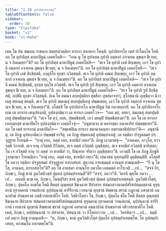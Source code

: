 ```yaml
---
title: "1.36 อุปาลิทารกวตฺถุ"
tableOfContents: false
sidebar:
  order: 30
type: "tipitaka"
basket: "vi"
book: "vi-maha"
---
```



<DynamicBreadcrumb />

<Division number="99" book="vi-maha">

<Paragraph number="437" book="vi-maha">
เตน โข ปน สมเยน ราชคเห สตฺตรสวคฺคิยา ทารกา สหายกา โหนฺติ. อุปาลิทารโก เตสํ ปาโมกฺโข โหติ. อถ โข อุปาลิสฺส มาตาปิตูนํ เอตทโหสิ—  “เกน นุ โข อุปาเยน อุปาลิ อมฺหากํ อจฺจเยน สุขญฺจ ชีเวยฺย, น จ กิลเมยฺยา”ติ? อถ โข อุปาลิสฺส มาตาปิตูนํ เอตทโหสิ—  “สเจ โข อุปาลิ เลขํ สิกฺเขยฺย, เอวํ โข อุปาลิ อมฺหากํ อจฺจเยน สุขญฺจ ชีเวยฺย, น จ กิลเมยฺยา”ติ. อถ โข อุปาลิสฺส มาตาปิตูนํ เอตทโหสิ—  “สเจ โข อุปาลิ เลขํ สิกฺขิสฺสติ, องฺคุลิโย ทุกฺขา ภวิสฺสนฺติ. สเจ โข อุปาลิ คณนํ สิกฺเขยฺย, เอวํ โข อุปาลิ อมฺหากํ อจฺจเยน สุขญฺจ ชีเวยฺย, น จ กิลเมยฺยา”ติ. อถ โข อุปาลิสฺส มาตาปิตูนํ เอตทโหสิ—  “สเจ โข อุปาลิ คณนํ สิกฺขิสฺสติ, อุรสฺส ทุกฺโข ภวิสฺสติ. สเจ โข อุปาลิ รูปํ สิกฺเขยฺย, เอวํ โข อุปาลิ อมฺหากํ อจฺจเยน สุขญฺจ ชีเวยฺย, น จ กิลเมยฺยา”ติ. อถ โข อุปาลิสฺส มาตาปิตูนํ เอตทโหสิ—  “สเจ โข อุปาลิ รูปํ สิกฺขิสฺสติ, อกฺขีนิ ทุกฺขา ภวิสฺสนฺติ. อิเม โข สมณา สกฺยปุตฺติยา สุขสีลา สุขสมาจารา, สุโภชนานิ ภุญฺชิตฺวา นิวาเตสุ สยเนสุ สยนฺติ. สเจ โข อุปาลิ สมเณสุ สกฺยปุตฺติเยสุ ปพฺพเชยฺย, เอวํ โข อุปาลิ อมฺหากํ อจฺจเยน สุขญฺจ ชีเวยฺย, น จ กิลเมยฺยา”ติ.
</Paragraph>

<Paragraph number="438" book="vi-maha">
อโสฺสสิ โข อุปาลิทารโก มาตาปิตูนํ อิมํ กถาสลฺลาปํ. อถ โข อุปาลิทารโก เยน เต ทารกา เตนุปสงฺกมิ, อุปสงฺกมิตฺวา เต ทารเก เอตทโวจ—  “เอถ มยํ, อยฺยา, สมเณสุ สกฺยปุตฺติเยสุ ปพฺพชิสฺสามา”ติ. “สเจ โข ตฺวํ, อยฺย, ปพฺพชิสฺสสิ, เอวํ มยมฺปิ ปพฺพชิสฺสามา”ติ. อถ โข เต ทารกา เอกเมกสฺส มาตาปิตโร อุปสงฺกมิตฺวา เอตทโวจุํ—  “อนุชานาถ มํ อคารสฺมา อนาคาริยํ ปพฺพชฺชายา”ติ. อถ โข เตสํ ทารกานํ มาตาปิตโร—  “สพฺเพปิเม ทารกา สมานจฺฉนฺทา กลฺยาณาธิปฺปายา”ติ—  อนุชานึสุ. เต ภิกฺขู อุปสงฺกมิตฺวา ปพฺพชฺชํ ยาจึสุ. เต ภิกฺขู ปพฺพาเชสุํ อุปสมฺปาเทสุํ. เต รตฺติยา ปจฺจูสสมยํ ปจฺจุฏฺฐาย โรทนฺติ—  “ยาคุํ เทถ, ภตฺตํ เทถ, ขาทนียํ เทถา”ติ. ภิกฺขู เอวมาหํสุ—  “อาคเมถ, อาวุโส, ยาว รตฺติ วิภายติ. สเจ ยาคุ ภวิสฺสติ ปิวิสฺสถ, สเจ ภตฺตํ ภวิสฺสติ ภุญฺชิสฺสถ, สเจ ขาทนียํ ภวิสฺสติ ขาทิสฺสถ; โน เจ ภวิสฺสติ ยาคุ วา ภตฺตํ วา ขาทนียํ วา, ปิณฺฑาย จริตฺวา ภุญฺชิสฺสถา”ติ. เอวมฺปิ โข เต ภิกฺขู ภิกฺขูหิ วุจฺจมานา โรทนฺติเยว “ยาคุํ เทถ, ภตฺตํ เทถ, ขาทนียํ เทถา”ติ; เสนาสนํ อุหทนฺติปิ อุมฺมิหนฺติปิ.
</Paragraph>

<Paragraph number="439" book="vi-maha">
อโสฺสสิ โข ภควา รตฺติยา ปจฺจูสสมยํ ปจฺจุฏฺฐาย ทารกสทฺทํ. สุตฺวาน อายสฺมนฺตํ อานนฺทํ อามนฺเตสิ—  “กึ นุ โข โส, อานนฺท, ทารกสทฺโท”ติ? อถ โข อายสฺมา อานนฺโท ภควโต เอตมตฺถํ อาโรเจสิ …เป…  “สจฺจํ กิร, ภิกฺขเว, ภิกฺขู ชานํ อูนวีสติวสฺสํ ปุคฺคลํ อุปสมฺปาเทนฺตี”ติ? “สจฺจํ, ภควา”ติ. วิครหิ พุทฺโธ ภควา …เป…  กถญฺหิ นาม เต, ภิกฺขเว, โมฆปุริสา ชานํ อูนวีสติวสฺสํ ปุคฺคลํ อุปสมฺปาเทสฺสนฺติ. อูนวีสติวโสฺส, ภิกฺขเว, ปุคฺคโล อกฺขโม โหติ สีตสฺส อุณฺหสฺส ชิฆจฺฉาย ปิปาสาย ฑํสมกสวาตาตปสรีสปสมฺผสฺสานํ ทุรุตฺตานํ ทุราคตานํ วจนปถานํ อุปฺปนฺนานํ สารีริกานํ เวทนานํ ทุกฺขานํ ติพฺพานํ ขรานํ กฏุกานํ อสาตานํ อมนาปานํ ปาณหรานํ อนธิวาสกชาติโก โหติ. วีสติวโสฺสว โข, ภิกฺขเว, ปุคฺคโล ขโม โหติ สีตสฺส อุณฺหสฺส ชิฆจฺฉาย ปิปาสาย ฑํสมกสวาตาตปสรีสปสมฺผสฺสานํ ทุรุตฺตานํ ทุราคตานํ วจนปถานํ, อุปฺปนฺนานํ สารีริกานํ เวทนานํ ทุกฺขานํ ติพฺพานํ ขรานํ กฏุกานํ อสาตานํ อมนาปานํ ปาณหรานํ อธิวาสกชาติโก โหติ. เนตํ, ภิกฺขเว, อปฺปสนฺนานํ วา ปสาทาย, ปสนฺนานํ วา ภิโยฺยภาวาย …เป…  วิครหิตฺวา …เป…  ธมฺมึ กถํ กตฺวา ภิกฺขู อามนฺเตสิ—  “น, ภิกฺขเว, ชานํ อูนวีสติวโสฺส ปุคฺคโล อุปสมฺปาเทตพฺโพ. โย อุปสมฺปาเทยฺย, ยถาธมฺโม กาเรตพฺโพ”ติ.
</Paragraph>
</Division>
